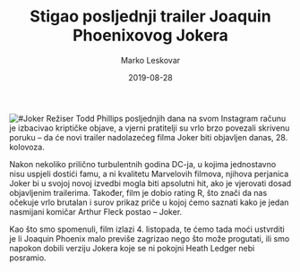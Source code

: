 ﻿---
title: Stigao posljednji trailer Joaquin Phoenixovog Jokera
date: 2019-08-28
slug: joker
author: Marko Leskovar
published: true
description: Nova ekranizirana verzija “klauna svih klaunova” bi trebala ugledati svijetlo dana 4. listopada
color: #8e1a1a
---
![#Joker](./joker.jpg)
Režiser Todd Phillips posljednjih dana na svom Instagram računu je izbacivao kriptičke objave, a vjerni pratitelji su vrlo brzo povezali skrivenu poruku – da će novi trailer nadolazećeg filma Joker biti objavljen danas, 28. kolovoza.

Nakon nekoliko prilično turbulentnih godina DC-ja, u kojima jednostavno nisu uspjeli dostići famu, a ni kvalitetu Marvelovih filmova, njihova perjanica Joker bi u svojoj novoj izvedbi mogla biti apsolutni hit, ako je vjerovati dosad objavljenim trailerima. Također, film je dobio rating R, što znači da nas očekuje vrlo brutalan i surov prikaz priče u kojoj ćemo saznati kako je jedan nasmijani komičar Arthur Fleck postao – Joker.

Kao što smo spomenuli, film izlazi 4. listopada, te ćemo tada moći ustvrditi je li Joaquin Phoenix malo previše zagrizao nego što može progutati, ili smo napokon dobili verziju Jokera koje se ni pokojni Heath Ledger nebi posramio.